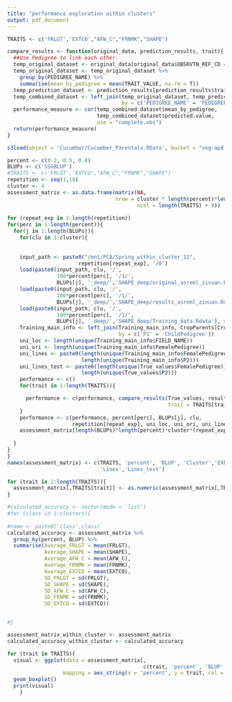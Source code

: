 ```yaml
---
title: "performance exploration within clusters"
output: pdf_document
---
```




```r
TRAITS <- c('FRLGT','EXTCO',"AFW_C","FRNMK","SHAPE")
```




```r
compare_results <- function(original_data, prediction_results, trait){
  ##Use Pedigree to link each other.
  temp_original_dataset <- original_data[original_data$OBSRVTN_REF_CD == trait,]
  temp_original_dataset <- temp_original_dataset %>%
    group_by(PEDIGREE_NAME) %>%
    summarise(mean_by_pedigree = mean(TRAIT_VALUE, na.rm = T))
  temp_prediction_dataset <- prediction_results[prediction_results$trait == trait,]
  temp_combined_dataset <- left_join(temp_original_dataset, temp_prediction_dataset,
                                     by = c('PEDIGREE_NAME' = 'PEDIGREE_NAME'))
  performance_measure <- cor(temp_combined_dataset$mean_by_pedigree, 
                             temp_combined_dataset$predicted.value,
                             use = "complete.obs")
  return(performance_measure)
}
```





```r
s3load(object = 'Cucumber/Cucumber_Parentals.RData', bucket = "veg-apd-sdi-predictiveanalytcs-prod-reference-data")
```



```r
percent <- c(0.2, 0.5, 0.8) 
BLUPs <- c('SSGBLUP')
#TRAITS <- c('FRLGT','EXTCO',"AFW_C","FRNMK","SHAPE")
repetition <- seq(1,10)
cluster <- 4
assessment_matrix <- as.data.frame(matrix(NA, 
                                   nrow = cluster * length(percent)*length(BLUPs)*length(repetition), 
                                          ncol = length(TRAITS) + 8))
 
for (repeat_exp in 1:length(repetition))
for(perc in 1:length(percent)){
  for(j in 1:length(BLUPs)){
    for(clu in 1:cluster){
      
    
    input_path <- paste0("/mnt/PCA/Spring_within_cluster_12", 
                       repetition[repeat_exp], '/0')
    load(paste0(input_path, clu, '/',
                100*percent[perc], '/1/',
                BLUPs[j], '_deep/','SHAPE_deep/original_asreml_zixuan.Rdata'), verbose = T)
    load(paste0(input_path, clu, '/',
                100*percent[perc], '/1/',
                BLUPs[j], '_deep/','SHAPE_deep/results_asreml_zixuan.Rdata'), verbose = T)
    load(paste0(input_path, clu, '/',
                100*percent[perc], '/1/',
                BLUPs[j], '_deep/','SHAPE_deep/Training_data.Rdata'), verbose = T)
    Training_main_info <- left_join(Training_main_info, CropParents[CropParents$ChildGeneration %in% c('DH0','DH1','DH2','DH3','DH4','DH5','DH6','DH7','DH8','DH9'),],    
                                    by = c('P1' = 'ChildPedigree'))
    uni_loc <- length(unique(Training_main_info$FIELD_NAME))
    uni_ori <- length(unique(Training_main_info$FemalePedigree))
    uni_lines <- paste0(length(unique(Training_main_info$FemalePedigree)), '+',
                        length(unique(Training_main_info$P2)))
    uni_lines_test <- paste0(length(unique(True_values$FemalePedigree)), '+',
                        length(unique(True_values$P2)))
    performance <- c()
    for(trait in 1:length(TRAITS)){

      performance <- c(performance, compare_results(True_values, results, 
                                                    trait = TRAITS[trait]))
    }
    performance <- c(performance, percent[perc], BLUPs[j], clu, 
                     repetition[repeat_exp], uni_loc, uni_ori, uni_lines, uni_lines_test)
    assessment_matrix[length(BLUPs)*length(percent)*cluster*(repeat_exp - 1) + length(BLUPs) * cluster* (perc - 1) + (j - 1)*cluster + clu,] <- performance
    
  }
}
}
names(assessment_matrix) <- c(TRAITS, 'percent', 'BLUP', 'Cluster','EXP', 'LOC', 'ORIGIN',
                              'Lines','Lines_test')

for (trait in 1:length(TRAITS)){
  assessment_matrix[,TRAITS[trait]] <- as.numeric(assessment_matrix[,TRAITS[trait]])
}
```




```r
#calculated_accuracy <- vector(mode = 'list')
#for (class in 1:clusters){
  
#name <- paste0('class',class)
calculated_accuracy <- assessment_matrix %>% 
  group_by(percent, BLUP) %>%
  summarise(Average_FRLGT = mean(FRLGT),
            Average_SHAPE = mean(SHAPE),
            Average_AFW_C = mean(AFW_C),
            Average_FRNMK = mean(FRNMK),
            Average_EXTCO = mean(EXTCO),
            SD_FRLGT = sd(FRLGT),
            SD_SHAPE = sd(SHAPE),
            SD_AFW_C = sd(AFW_C),
            SD_FRNMK = sd(FRNMK),
            SD_EXTCO = sd(EXTCO))


#}
```






```r
assessment_matrix_within_cluster <- assessment_matrix
calculated_accuracy_within_cluster <- calculated_accuracy
```



```r

for (trait in TRAITS){
  visual <- ggplot(data = assessment_matrix[, 
                                            c(trait, 'percent', 'BLUP', 'Cluster')], 
                  mapping = aes_string(x = 'percent', y = trait, col = 'Cluster'))+
  geom_boxplot()
  print(visual)
    }


```





